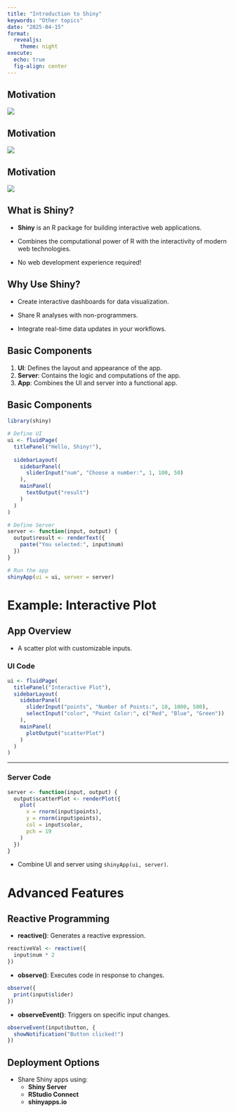 ```yaml
---
title: "Introduction to Shiny"
keywords: "Other topics"
date: "2025-04-15"
format:
  revealjs:
    theme: night
execute:
  echo: true
  fig-align: center
---
```


## Motivation

![](img/example-4.png)

## Motivation

![](img/example-5.png)

## Motivation

![](img/example-3.jpg)


## What is Shiny?

- **Shiny** is an R package for building interactive web applications.

- Combines the computational power of R with the interactivity of modern web technologies.

- No web development experience required!

## Why Use Shiny?

- Create interactive dashboards for data visualization.

- Share R analyses with non-programmers.

- Integrate real-time data updates in your workflows.


## Basic Components

1. **UI**: Defines the layout and appearance of the app.
2. **Server**: Contains the logic and computations of the app.
3. **App**: Combines the UI and server into a functional app.


## Basic Components

```r
library(shiny)

# Define UI
ui <- fluidPage(
  titlePanel("Hello, Shiny!"),
  
  sidebarLayout(
    sidebarPanel(
      sliderInput("num", "Choose a number:", 1, 100, 50)
    ),
    mainPanel(
      textOutput("result")
    )
  )
)

# Define Server
server <- function(input, output) {
  output$result <- renderText({
    paste("You selected:", input$num)
  })
}

# Run the app
shinyApp(ui = ui, server = server)
```

# Example: Interactive Plot

## App Overview

- A scatter plot with customizable inputs.

### UI Code

```r
ui <- fluidPage(
  titlePanel("Interactive Plot"),
  sidebarLayout(
    sidebarPanel(
      sliderInput("points", "Number of Points:", 10, 1000, 500),
      selectInput("color", "Point Color:", c("Red", "Blue", "Green"))
    ),
    mainPanel(
      plotOutput("scatterPlot")
    )
  )
)
```

---

### Server Code

```r
server <- function(input, output) {
  output$scatterPlot <- renderPlot({
    plot(
      x = rnorm(input$points),
      y = rnorm(input$points),
      col = input$color,
      pch = 19
    )
  })
}
```

- Combine UI and server using `shinyApp(ui, server)`.


# Advanced Features

## Reactive Programming

- **reactive()**: Generates a reactive expression.

```r
reactiveVal <- reactive({
  input$num * 2
})
```

- **observe()**: Executes code in response to changes.

```r
observe({
  print(input$slider)
})
```

- **observeEvent()**: Triggers on specific input changes.


```r
observeEvent(input$button, {
  showNotification("Button clicked!")
})
```


## Deployment Options

- Share Shiny apps using:
  - **Shiny Server**
  - **RStudio Connect**
  - **shinyapps.io**


